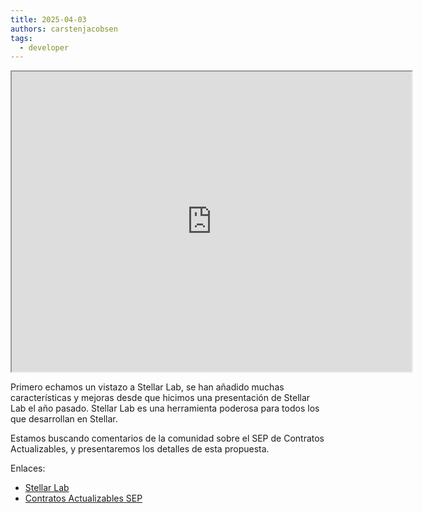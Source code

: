```yaml
---
title: 2025-04-03
authors: carstenjacobsen
tags:
  - developer
---
```


<iframe
  src="https://www.youtube.com/embed/ea2fTBiLvoM?si=DfZJHY_cBdmfnEiO"
  width="640"
  height="480"
  allow="autoplay"
></iframe>

Primero echamos un vistazo a Stellar Lab, se han añadido muchas características y mejoras desde que hicimos una presentación de Stellar Lab el año pasado. Stellar Lab es una herramienta poderosa para todos los que desarrollan en Stellar.

Estamos buscando comentarios de la comunidad sobre el SEP de Contratos Actualizables, y presentaremos los detalles de esta propuesta.

Enlaces:

- [Stellar Lab](https://lab.stellar.org)
- [Contratos Actualizables SEP](https://github.com/stellar/stellar-protocol/pull/1671)
